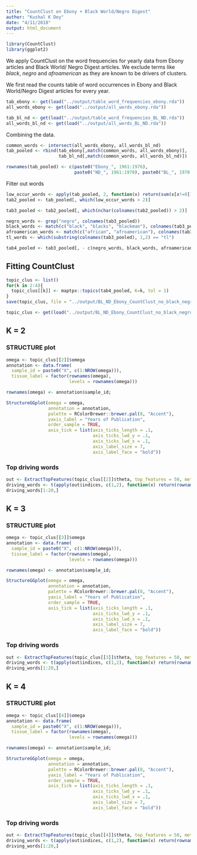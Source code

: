 ```yaml
---
title: "CountClust on Ebony + Black World/Negro Digest"
author: "Kushal K Dey"
date: "4/11/2018"
output: html_document
---
```


```r
library(CountClust)
library(ggplot2)
```


We apply CountClust on the word frequencies for yearly data from Ebony 
articles and Black World/ Negro Digest articles. We exclude terms like 
*black*, *negro* and *afroamerican* as they are known to be drivers of 
clusters.

We first read the counts table of word occurrences in Ebony 
and Black World/Negro Digest articles for every year.

```r
tab_ebony <- get(load("../output/table_word_frequencies_ebony.rda"))
all_words_ebony <- get(load("../output/all_words_ebony.rda"))

tab_bl_nd <- get(load("../output/table_word_frequencies_BL_ND.rda"))
all_words_bl_nd <- get(load("../output/all_words_BL_ND.rda"))
```

Combining the data.

```r
common_words <- intersect(all_words_ebony, all_words_bl_nd)
tab_pooled <- rbind(tab_ebony[,match(common_words, all_words_ebony)],
                    tab_bl_nd[,match(common_words, all_words_bl_nd)])

rownames(tab_pooled) <- c(paste0("Ebony_", 1961:1976), 
                          paste0("ND_", 1961:1970), paste0("BL_", 1970:1976))

```

Filter out words

```r
low_occur_words <- apply(tab_pooled, 2, function(x) return(sum(x[x!=0])))
tab2_pooled <- tab_pooled[, which(low_occur_words > 2)]
```

```r
tab3_pooled <- tab2_pooled[, which(nchar(colnames(tab2_pooled)) > 2)]

negro_words <- grep("negro", colnames(tab3_pooled))
black_words <- match(c("black", "blacks", "blackman"), colnames(tab3_pooled))
afroamerican_words <- match(c("african", "afroamerican"), colnames(tab3_pooled))
tl_words <- which(substring(colnames(tab3_pooled), 1,2) == "tl")

tab4_pooled <- tab3_pooled[, - c(negro_words, black_words, afroamerican_words, tl_words)]
```

## Fitting CountClust

```r
topic_clus <- list()
for(k in 2:4){
  topic_clus[[k]] <- maptpx::topics(tab4_pooled, K=k, tol = 1)
}
save(topic_clus, file = "../output/BL_ND_Ebony_CountClust_no_black_negro.rda")

```

```r
topic_clus <- get(load("../output/BL_ND_Ebony_CountClust_no_black_negro.rda"))
```

## K = 2

### STRUCTURE plot 

```r
omega <- topic_clus[[2]]$omega
annotation <- data.frame(
  sample_id = paste0("X", c(1:NROW(omega))),
  tissue_label = factor(rownames(omega),
                        levels = rownames(omega)))

rownames(omega) <- annotation$sample_id;

StructureGGplot(omega = omega,
                annotation = annotation,
                palette = RColorBrewer::brewer.pal(8, "Accent"),
                yaxis_label = "Years of Publication",
                order_sample = TRUE,
                axis_tick = list(axis_ticks_length = .1,
                                 axis_ticks_lwd_y = .1,
                                 axis_ticks_lwd_x = .1,
                                 axis_label_size = 7,
                                 axis_label_face = "bold"))

```

### Top driving words 

```r
out <- ExtractTopFeatures(topic_clus[[2]]$theta, top_features = 50, method = "poisson", options = "min")
driving_words <- t(apply(out$indices, c(1,2), function(x) return(rownames(topic_clus[[2]]$theta)[x])))
driving_words[1:20,]
```

## K = 3

### STRUCTURE plot 

```r
omega <- topic_clus[[3]]$omega
annotation <- data.frame(
  sample_id = paste0("X", c(1:NROW(omega))),
  tissue_label = factor(rownames(omega),
                        levels = rownames(omega)))

rownames(omega) <- annotation$sample_id;

StructureGGplot(omega = omega,
                annotation = annotation,
                palette = RColorBrewer::brewer.pal(8, "Accent"),
                yaxis_label = "Years of Publication",
                order_sample = TRUE,
                axis_tick = list(axis_ticks_length = .1,
                                 axis_ticks_lwd_y = .1,
                                 axis_ticks_lwd_x = .1,
                                 axis_label_size = 7,
                                 axis_label_face = "bold"))

```

### Top driving words 

```r
out <- ExtractTopFeatures(topic_clus[[3]]$theta, top_features = 50, method = "poisson", options = "min")
driving_words <- t(apply(out$indices, c(1,2), function(x) return(rownames(topic_clus[[3]]$theta)[x])))
driving_words[1:20,]
```

## K = 4

### STRUCTURE plot 

```r
omega <- topic_clus[[4]]$omega
annotation <- data.frame(
  sample_id = paste0("X", c(1:NROW(omega))),
  tissue_label = factor(rownames(omega),
                        levels = rownames(omega)))

rownames(omega) <- annotation$sample_id;

StructureGGplot(omega = omega,
                annotation = annotation,
                palette = RColorBrewer::brewer.pal(8, "Accent"),
                yaxis_label = "Years of Publication",
                order_sample = TRUE,
                axis_tick = list(axis_ticks_length = .1,
                                 axis_ticks_lwd_y = .1,
                                 axis_ticks_lwd_x = .1,
                                 axis_label_size = 7,
                                 axis_label_face = "bold"))

```

### Top driving words 

```r
out <- ExtractTopFeatures(topic_clus[[4]]$theta, top_features = 50, method = "poisson", options = "min")
driving_words <- t(apply(out$indices, c(1,2), function(x) return(rownames(topic_clus[[4]]$theta)[x])))
driving_words[1:20,]
```

